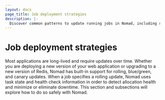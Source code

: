 ```yaml
---
layout: docs
page_title: Job deployment strategies
description: |-
  Discover common patterns to update running jobs in Nomad, including rolling updates, blue-green deployments, and canary deployments. Nomad  provides built-in support for each strategy.
---
```


# Job deployment strategies

Most applications are long-lived and require updates over time. Whether you are
deploying a new version of your web application or upgrading to a new version of
Redis, Nomad has built-in support for rolling, blue/green, and canary updates.
When a job specifies a rolling update, Nomad uses task state and health check
information in order to detect allocation health and minimize or eliminate
downtime. This section and subsections will explore how to do so safely with
Nomad.
